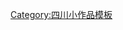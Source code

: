 {{asbox
| image     = Panda closeup.jpg
| pix       = 30
| subject   = 
| qualifier = 與[[四川省|四川]]相關
| category  = 四川小作品
| tempsort  =  Sichuan
| name      = Template:Sichuan-stub
}}<noinclude>
[[Category:四川小作品模板]]
</noinclude>